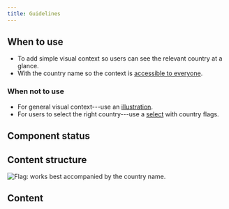 ```yaml
---
title: Guidelines
---
```



<ReactExample name="CountryFlag" />

## When to use

- To add simple visual context so users can see the relevant country at a glance.
- With the country name so the context is [accessible to everyone](/foundation/accessibility/).

### When not to use

- For general visual context---use an [illustration](/components/visuals/illustration/).
- For users to select the right country---use a [select](/components/input/select) with country flags.

## Component status

<ComponentStatus component="CountryFlag" />

## Content structure

![Flag: works best accompanied by the country name.](fileId:4QJZqvBvRrLu6t9mwObCkA;nodeId:0%3A231)

## Content

<ShortNonvisualSnippet visual="flag" associated="country" />

<ReactExample name="CountryFlag accessibility" />

